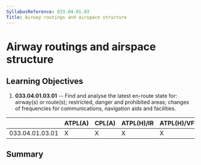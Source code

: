 ```yaml
---
SyllabusReference: 033.04.01.03
Title: Airway routings and airspace structure
---
```


# Airway routings and airspace structure

## Learning Objectives

1.  **033.04.01.03.01** -- Find and analyse the latest en-route state for:
    airway(s) or route(s); restricted, danger and prohibited areas; changes of
    frequencies for communications, navigation aids and facilities.

|                 | ATPL(A) | CPL(A) | ATPL(H)/IR | ATPL(H)/VFR | CPL(H) | IR  | CBIR(A) |
| --------------- | ------- | ------ | ---------- | ----------- | ------ | --- | ------- |
| 033.04.01.03.01 | X       | X      | X          | X           | X      | X   | X       |

## Summary
